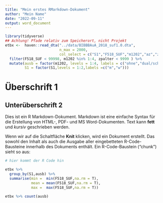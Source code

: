 ```yaml
---
title: "Mein erstes RMarkdown-Dokument"
author: "Mein Name"
date: "2022-09-11"
output: word_document
---
```


```r
library(tidyverse)
## Achtung! Pfade relativ zum Speicherort, nicht Projekt
etbx <-  haven::read_dta("../data/BIBBBAuA_2018_suf1.0.dta", 
                         n_max = 2000,
                         col_select = c("S1","F518_SUF","m1202","az","zpalter","F1605e")) %>% 
  filter(F518_SUF < 99998, m1202 %in% 1:4, zpalter < 9999 ) %>% 
  mutate(ausb = factor(m1202, levels = 1:4, labels = c("ohne","dual/schul.","Aufst.","FH/Uni")),
         S1 = factor(S1,levels = 1:2,labels =c("m","w")))
```
  
# Überschrift 1

## Unterüberschrift 2

Dies ist ein R Markdown-Dokument. 
Markdown ist eine einfache Syntax für die Erstellung von HTML-, PDF- und MS Word-Dokumenten. 
Text kann **fett** und *kursiv* geschrieben werden. 

Wenn wir auf die Schaltfläche **Knit** klicken, wird ein Dokument erstellt.
Das sowohl den Inhalt als auch die Ausgabe aller eingebetteten R-Code-Bausteine innerhalb des Dokuments enthält. 
Ein R-Code-Baustein ("chunk") sieht so aus:

```r
# hier kommt der R Code hin

etbx %>% 
  group_by(S1,ausb) %>% 
  summarise(min =  min(F518_SUF,na.rm = T),
            mean = mean(F518_SUF,na.rm = T),
            max =  max(F518_SUF,na.rm = T))
```

```r
etbx %>% count(ausb)
```


